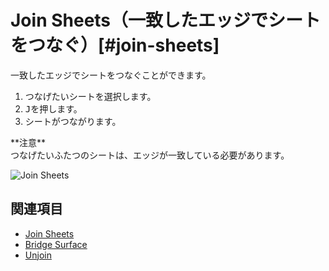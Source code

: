 
# Join Sheets（一致したエッジでシートをつなぐ）[#join-sheets]

<Reference shortcut="" command="Join Sheets" button="" />

一致したエッジでシートをつなぐことができます。

1. つなげたいシートを選択します。
2. <kbd>J</kbd>を押します。
3. シートがつながります。

<Callout emoji="❗">
**注意** <br/ >
つなげたいふたつのシートは、エッジが一致している必要があります。
</Callout>

![Join Sheets](/img/join-sheets.gif)

## 関連項目
- [Join Sheets](./join-sheets)
- [Bridge Surface](./bridge-surface)
- [Unjoin](./unjoin)




